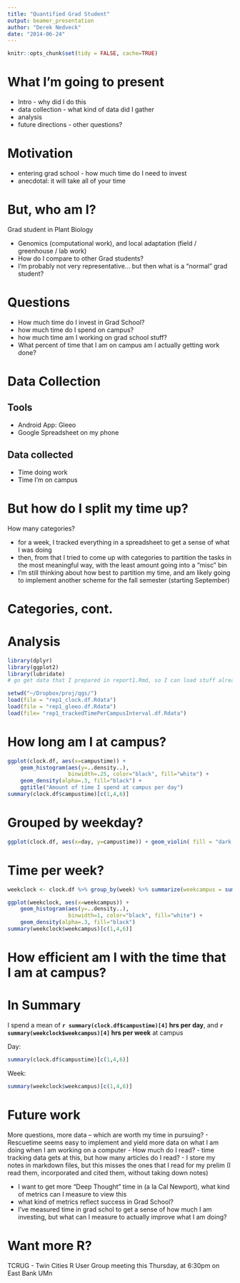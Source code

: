 ```yaml
---
title: "Quantified Grad Student"
output: beamer_presentation
author: "Derek Nedveck"
date: "2014-06-24"
---
```


```r
knitr::opts_chunk$set(tidy = FALSE, cache=TRUE)
```


# What I'm going to present
- Intro - why did I do this
- data collection - what kind of data did I gather
- analysis
- future directions - other questions?


# Motivation
- entering grad school - how much time do I need to invest
- anecdotal: it will take all of your time

But, who am I?
========================================
Grad student in Plant Biology

- Genomics (computational work), and local adaptation (field / greenhouse / lab work)
- How do I compare to other Grad students?
 - I'm probably not very representative... but then what is a "normal" grad student?


Questions
======================
- How much time do I invest in Grad School?
 - how much time do I spend on campus?
 - how much time am I working on grad school stuff? 
 - What percent of time that I am on campus am I actually getting work done?


# Data Collection

## Tools

- Android App: Gleeo
- Google Spreadsheet on my phone

## Data collected

- Time doing work
- Time I'm on campus




# But how do I split my time up?

How many categories?

- for a week, I tracked everything in a spreadsheet to get a sense of what I was doing
- then, from that I tried to come up with categories to partition the tasks in the most meaningful way, with the least amount going into a "misc" bin
- I'm still thinking about how best to partition my time, and am likely going to implement another scheme for the fall semester (starting September)




Categories, cont. 
=================

 
 
# Analysis
```r
library(dplyr)
library(ggplot2)
library(lubridate)
# go get data that I prepared in report1.Rmd, so I can load stuff already processed.

setwd("~/Dropbox/proj/qgs/")
load(file = "rep1_clock.df.Rdata")
load(file = "rep1_gleeo.df.Rdata")
load(file= "rep1_trackedTimePerCampusInterval.df.Rdata")
```

# How long am I at campus?
```r
ggplot(clock.df, aes(x=campustime)) + 
    geom_histogram(aes(y=..density..),
                   binwidth=.25, color="black", fill="white") + 
    geom_density(alpha=.3, fill="black") + 
    ggtitle("Amount of time I spend at campus per day")
summary(clock.df$campustime)[c(1,4,6)]
```


# Grouped by weekday?

```r
ggplot(clock.df, aes(x=day, y=campustime)) + geom_violin( fill = "dark gray")
```


# Time per week?
```r
weekclock <- clock.df %>% group_by(week) %>% summarize(weekcampus = sum(campustime))

ggplot(weekclock, aes(x=weekcampus)) + 
    geom_histogram(aes(y=..density..),
                   binwidth=1, color="black", fill="white") + 
    geom_density(alpha=.3, fill="black")
summary(weekclock$weekcampus)[c(1,4,6)]
```

# How efficient am I with the time that I am at campus?

# In Summary

I spend a mean of **`r summary(clock.df$campustime)[4]` hrs per day**, and **`r summary(weekclock$weekcampus)[4]` hrs per week** at campus

Day:
```r
summary(clock.df$campustime)[c(1,4,6)]
```

Week:
```r
summary(weekclock$weekcampus)[c(1,4,6)]
```


Future work
============================
More questions, more data -- which are worth my time in pursuing?
- Rescuetime seems easy to implement and yield more data on what I am doing when I am working on a computer
- How much do I read?
 - time tracking data gets at this, but how many articles do I read?
 - I store my notes in markdown files, but this misses the ones that I read for my prelim (I read them, incorporated and cited them, without taking down notes)
 
- I want to get more "Deep Thought" time in (a la Cal Newport), what kind of metrics can I measure to view this
- what kind of metrics reflect success in Grad School?
- I've measured time in grad schol to get a sense of how much I am investing, but what can I measure to actually improve what I am doing?
 
 
Want more R?
==============================

TCRUG - Twin Cities R User Group meeting this Thursday, at 6:30pm on East Bank UMn
